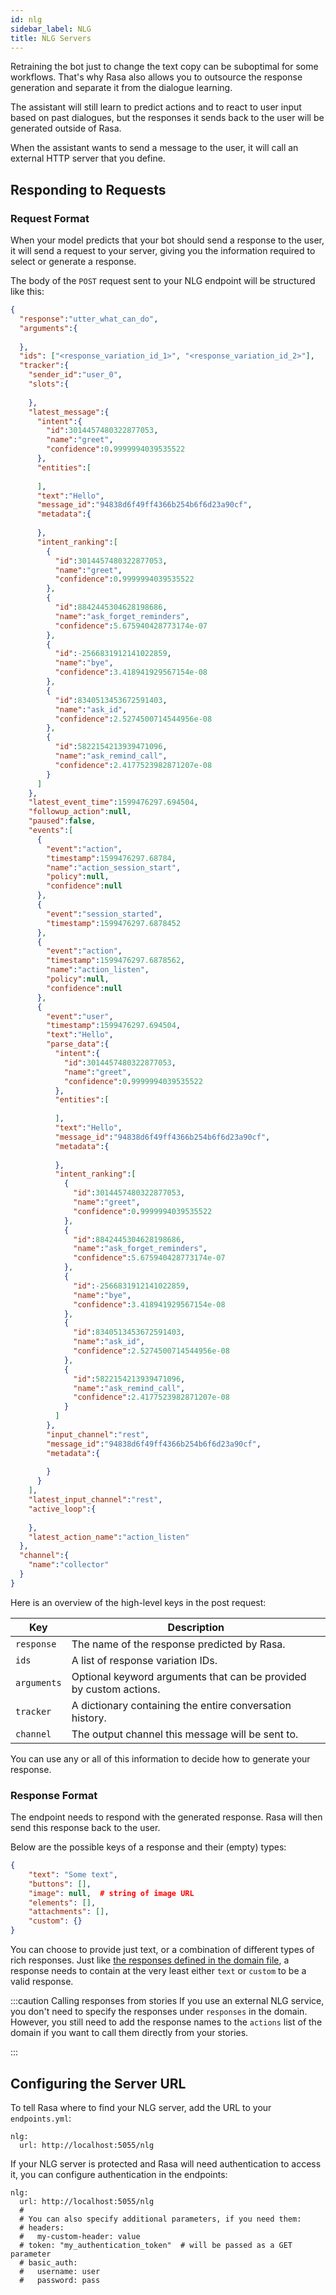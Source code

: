 ```yaml
---
id: nlg
sidebar_label: NLG
title: NLG Servers
---
```


Retraining the bot just to change the text copy can be suboptimal for
some workflows. That's why Rasa also allows you to outsource the
response generation and separate it from the dialogue learning.

The assistant will still learn to predict actions and to react to user input
based on past dialogues, but the responses it sends back to the user
will be generated outside of Rasa.

When the assistant wants to send a message to the user, it will call an
external HTTP server that you define.

## Responding to Requests

### Request Format

When your model predicts that your bot should send a response to the user,
it will send a request to your server, giving you the information
required to select or generate a response.

The body of the `POST` request sent to your NLG endpoint will be structured
like this:

```json
{
  "response":"utter_what_can_do",
  "arguments":{
    
  },
  "ids": ["<response_variation_id_1>", "<response_variation_id_2>"],
  "tracker":{
    "sender_id":"user_0",
    "slots":{
      
    },
    "latest_message":{
      "intent":{
        "id":3014457480322877053,
        "name":"greet",
        "confidence":0.9999994039535522
      },
      "entities":[
        
      ],
      "text":"Hello",
      "message_id":"94838d6f49ff4366b254b6f6d23a90cf",
      "metadata":{
        
      },
      "intent_ranking":[
        {
          "id":3014457480322877053,
          "name":"greet",
          "confidence":0.9999994039535522
        },
        {
          "id":8842445304628198686,
          "name":"ask_forget_reminders",
          "confidence":5.675940428773174e-07
        },
        {
          "id":-2566831912141022859,
          "name":"bye",
          "confidence":3.418941929567154e-08
        },
        {
          "id":8340513453672591403,
          "name":"ask_id",
          "confidence":2.5274500714544956e-08
        },
        {
          "id":5822154213939471096,
          "name":"ask_remind_call",
          "confidence":2.4177523982871207e-08
        }
      ]
    },
    "latest_event_time":1599476297.694504,
    "followup_action":null,
    "paused":false,
    "events":[
      {
        "event":"action",
        "timestamp":1599476297.68784,
        "name":"action_session_start",
        "policy":null,
        "confidence":null
      },
      {
        "event":"session_started",
        "timestamp":1599476297.6878452
      },
      {
        "event":"action",
        "timestamp":1599476297.6878562,
        "name":"action_listen",
        "policy":null,
        "confidence":null
      },
      {
        "event":"user",
        "timestamp":1599476297.694504,
        "text":"Hello",
        "parse_data":{
          "intent":{
            "id":3014457480322877053,
            "name":"greet",
            "confidence":0.9999994039535522
          },
          "entities":[
            
          ],
          "text":"Hello",
          "message_id":"94838d6f49ff4366b254b6f6d23a90cf",
          "metadata":{
            
          },
          "intent_ranking":[
            {
              "id":3014457480322877053,
              "name":"greet",
              "confidence":0.9999994039535522
            },
            {
              "id":8842445304628198686,
              "name":"ask_forget_reminders",
              "confidence":5.675940428773174e-07
            },
            {
              "id":-2566831912141022859,
              "name":"bye",
              "confidence":3.418941929567154e-08
            },
            {
              "id":8340513453672591403,
              "name":"ask_id",
              "confidence":2.5274500714544956e-08
            },
            {
              "id":5822154213939471096,
              "name":"ask_remind_call",
              "confidence":2.4177523982871207e-08
            }
          ]
        },
        "input_channel":"rest",
        "message_id":"94838d6f49ff4366b254b6f6d23a90cf",
        "metadata":{
          
        }
      }
    ],
    "latest_input_channel":"rest",
    "active_loop":{
      
    },
    "latest_action_name":"action_listen"
  },
  "channel":{
    "name":"collector"
  }
}
```

Here is an overview of the high-level keys in the post request: 

Key | Description
---|---
`response` | The name of the response predicted by Rasa.
`ids` | A list of response variation IDs.
`arguments` | Optional keyword arguments that can be provided by custom actions.
`tracker` | A dictionary containing the entire conversation history.
`channel` | The output channel this message will be sent to.

You can use any or all of this information to decide
how to generate your response.


### Response Format

The endpoint needs to respond with the generated response. 
Rasa will then send this response back to the user.

Below are the possible keys of a response and their (empty) types: 

```json
{
    "text": "Some text",
    "buttons": [],
    "image": null,  # string of image URL
    "elements": [],
    "attachments": [], 
    "custom": {}
}
```

You can choose to provide just text, or a combination of different types of rich responses. 
Just like [the responses defined in the domain file](./responses.mdx), a response needs to contain at the very least
either `text` or `custom` to be a valid response. 

:::caution Calling responses from stories
If you use an external NLG service, you don't need to specify the
responses under `responses` in the domain. However, you still need to add the response names
to the `actions` list of the domain if you want to call them directly from
your stories.

:::


## Configuring the Server URL

To tell Rasa where to find your NLG server, add the URL to your `endpoints.yml`: 

```yaml-rasa title="endpoints.yml"
nlg:
  url: http://localhost:5055/nlg
```

If your NLG server is protected and Rasa will need authentication to
access it, you can configure authentication in the endpoints:

```yaml-rasa title="endpoints.yml"
nlg:
  url: http://localhost:5055/nlg
  # 
  # You can also specify additional parameters, if you need them:
  # headers:
  #   my-custom-header: value
  # token: "my_authentication_token"  # will be passed as a GET parameter
  # basic_auth:
  #   username: user
  #   password: pass
```
